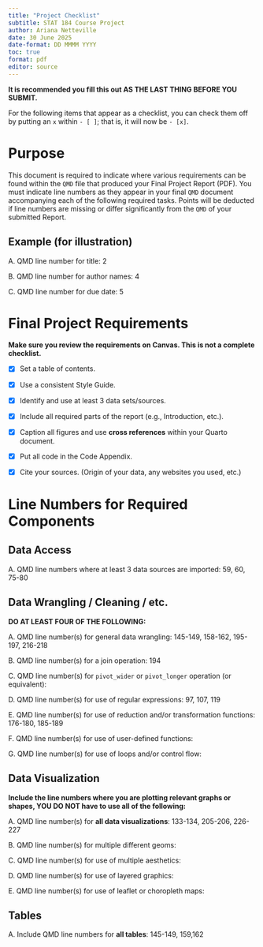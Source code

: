 ```yaml
---
title: "Project Checklist"
subtitle: STAT 184 Course Project
author: Ariana Netteville
date: 30 June 2025
date-format: DD MMMM YYYY
toc: true
format: pdf
editor: source
---
```


\newpage 

**It is recommended you fill this out AS THE LAST THING BEFORE YOU SUBMIT.**

::: callout-note
For the following items that appear as a checklist, you can check them off by putting an `x` within `- [ ]`; that is, it will now be `- [x]`.
:::

# Purpose

This document is required to indicate where various requirements can be found within the `QMD` file that produced your Final Project Report (PDF). You must indicate line numbers as they appear in your final `QMD` document accompanying each of the following required tasks. Points will be deducted if line numbers are missing or differ significantly from the `QMD` of your submitted Report.

## Example (for illustration)

A. QMD line number for title: 2

B. QMD line number for author names: 4

C. QMD line number for due date: 5

\newpage

# Final Project Requirements

**Make sure you review the requirements on Canvas. This is not a complete checklist.**

- [x] Set a table of contents.

- [x] Use a consistent Style Guide.

- [x] Identify and use at least 3 data sets/sources.

- [x] Include all required parts of the report (e.g., Introduction, etc.).

- [x] Caption all figures and use **cross references** within your Quarto document.

- [x] Put all code in the Code Appendix.

- [x] Cite your sources. (Origin of your data, any websites you used, etc.)

# Line Numbers for Required Components

## Data Access

A. QMD line numbers where at least 3 data sources are imported: 59, 60, 75-80

## Data Wrangling / Cleaning / etc.

**DO AT LEAST FOUR OF THE FOLLOWING:**

A. QMD line number(s) for general data wrangling: 145-149, 158-162, 195-197, 216-218

B. QMD line number(s) for a join operation: 194

C. QMD line number(s) for `pivot_wider` or `pivot_longer` operation (or equivalent):

D. QMD line number(s) for use of regular expressions: 97, 107, 119

E. QMD line number(s) for use of reduction and/or transformation functions: 176-180, 185-189

F. QMD line number(s) for use of user-defined functions:

G. QMD line number(s) for use of loops and/or control flow:

## Data Visualization

**Include the line numbers where you are plotting relevant graphs or shapes, YOU DO NOT have to use all of the following:**

A. QMD line number(s) for **all data visualizations**: 133-134, 205-206, 226-227

B. QMD line number(s) for multiple different geoms:

C. QMD line number(s) for use of multiple aesthetics:

D. QMD line number(s) for use of layered graphics:

E. QMD line number(s) for use of leaflet or choropleth maps:

## Tables

A. Include QMD line numbers for **all tables**: 145-149, 159,162


